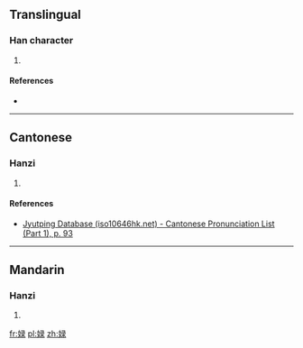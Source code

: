 ==Translingual==

===Han character===
{{Han char|rn=38|rad=女|as=07|sn=10|four=|canj=VNME,XVNME|ids=⿰女录}}

# {{defn|Han|sort=女07}}

====References====
* {{Han ref|kx=0263.430|dkj=06378|dj=0530.280|hdz=21062.050|uh=5A3D|ud=23101}}

----

==Cantonese==

===Hanzi===
{{yue-hanzi|jyut=[[luk6]]|y=luk6}}

# {{defn|lang=yue|sort=女07}}

====References====
* [http://www.iso10646hk.net/jp/document/download.jsp Jyutping Database (iso10646hk.net) - Cantonese Pronunciation List (Part 1), p. 93]

----

==Mandarin==

===Hanzi===
{{cmn-hanzi|pin=[[lù]] ([[lu4]])|wg=lu<sup>4</sup>}}

# {{defn|lang=cmn|sort=女07}}

[[fr:娽]]
[[pl:娽]]
[[zh:娽]]
